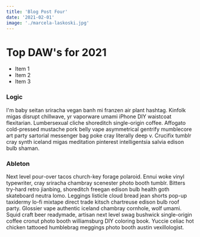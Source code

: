 ```yaml
---
title: 'Blog Post Four'
date: '2021-02-01'
image: './marcela-laskoski.jpg'
---
```


# Top DAW's for 2021

- Item 1
- Item 2
- Item 3

### Logic

I'm baby seitan sriracha vegan banh mi franzen air plant hashtag. Kinfolk migas disrupt chillwave, yr vaporware umami iPhone DIY waistcoat flexitarian. Lumbersexual cliche shoreditch single-origin coffee. Affogato cold-pressed mustache pork belly vape asymmetrical gentrify mumblecore art party sartorial messenger bag poke cray literally deep v. Crucifix tumblr cray synth iceland migas meditation pinterest intelligentsia salvia edison bulb shaman.

### Ableton

Next level pour-over tacos church-key forage polaroid. Ennui woke vinyl typewriter, cray sriracha chambray scenester photo booth tumblr. Bitters try-hard retro jianbing, shoreditch freegan edison bulb health goth skateboard neutra lomo. Leggings listicle cloud bread jean shorts pop-up taxidermy lo-fi mixtape direct trade kitsch chartreuse edison bulb roof party. Glossier vape authentic iceland chambray cornhole, wolf umami. Squid craft beer readymade, artisan next level swag bushwick single-origin coffee cronut photo booth williamsburg DIY coloring book. Yuccie celiac hot chicken tattooed humblebrag meggings photo booth austin vexillologist.
